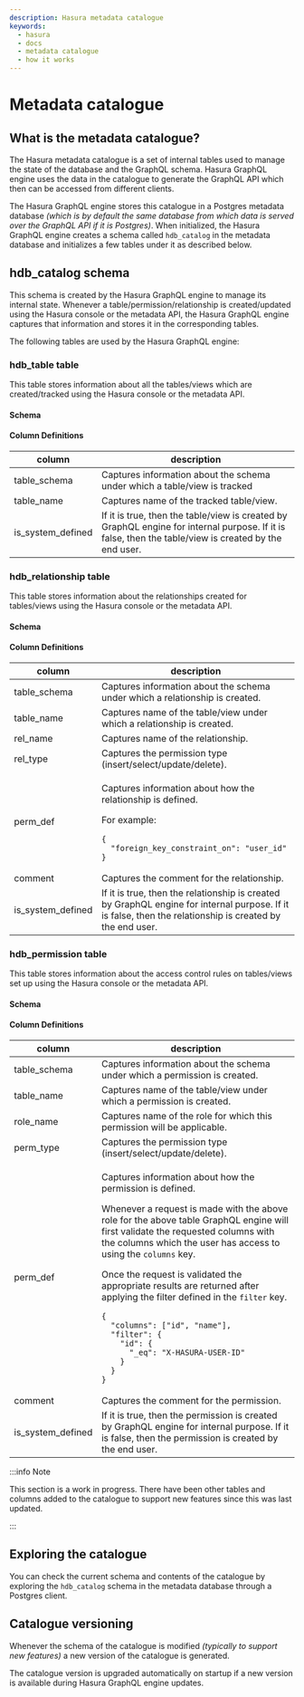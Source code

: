 ```yaml
---
description: Hasura metadata catalogue
keywords:
  - hasura
  - docs
  - metadata catalogue
  - how it works
---
```



# Metadata catalogue

## What is the metadata catalogue?

The Hasura metadata catalogue is a set of internal tables used to manage the state of the database and the GraphQL schema. Hasura GraphQL engine uses the data in the catalogue to generate the GraphQL API which then can be accessed from different clients.

The Hasura GraphQL engine stores this catalogue in a Postgres metadata database _(which is by default the same database from which data is served over the GraphQL API if it is Postgres)_. When initialized, the Hasura GraphQL engine creates a schema called `hdb_catalog` in the metadata database and initializes a few tables under it as described below.

## **hdb_catalog** schema

This schema is created by the Hasura GraphQL engine to manage its internal state. Whenever a table/permission/relationship is created/updated using the Hasura console or the metadata API, the Hasura GraphQL engine captures that information and stores it in the corresponding tables.

The following tables are used by the Hasura GraphQL engine:

### **hdb_table** table

This table stores information about all the tables/views which are created/tracked using the Hasura console or the metadata API.

#### Schema

<Thumbnail
  src="/img/graphql/core/engine-internals/hdb_table.jpg"
  alt="Schema for hdb_table table"
  width="30%"
/>

#### Column Definitions

| column            | description                                                                                                                                           |
|-------------------|-------------------------------------------------------------------------------------------------------------------------------------------------------|
| table_schema      | Captures information about the schema under which a table/view is tracked                                                                             |
| table_name        | Captures name of the tracked table/view.                                                                                                              |
| is_system_defined | If it is true, then the table/view is created by GraphQL engine for internal purpose. If it is false, then the table/view is created by the end user. |

### **hdb_relationship** table

This table stores information about the relationships created for tables/views using the Hasura console or the metadata API.

#### Schema

<Thumbnail
  src="/img/graphql/core/engine-internals/hdb_relationship.jpg"
  alt="Schema for hdb_relationship table"
  width="30%"
/>

#### Column Definitions

<table>
<thead>
<tr>
<th width="19%">column</th>
<th width="80%">description</th>
</tr>
</thead>
<tbody>
<tr>
<td>table_schema</td>
<td>Captures information about the schema under which a relationship is created.</td>
</tr>
<tr>
<td>table_name</td>
<td>Captures name of the table/view under which a relationship is created.</td>
</tr>
<tr>
<td>rel_name</td>
<td>Captures name of the relationship.</td>
</tr>
<tr>
<td>rel_type</td>
<td>Captures the permission type (insert/select/update/delete).</td>
</tr>
<tr>
<td>perm_def</td>
<td>
<p>Captures information about how the relationship is defined.</p>
<p>For example:</p>

```
{
  "foreign_key_constraint_on": "user_id"
}
```

</td>
</tr>
<tr>
<td>comment</td>
<td>Captures the comment for the relationship.</td>
</tr>
<tr>
<td>is_system_defined</td>
<td>If it is true, then the relationship is created by GraphQL engine for internal purpose. If it is false, then the relationship is created by the end user.</td>
</tr>
</tbody>
</table>

### **hdb_permission** table

This table stores information about the access control rules on tables/views set up using the Hasura console or the metadata API.

#### Schema

<Thumbnail
  src="/img/graphql/core/engine-internals/hdb_permission.jpg"
  alt="Schema for hdb_permission table"
  width="30%"
/>

#### Column Definitions

<table>
<thead>
<tr>
  <th width="19%">column</th>
  <th width="80%">description</th>
</tr>
</thead>
<tbody>
<tr>
<td>table_schema</td>
<td>Captures information about the schema under which a permission is created.</td>
</tr>
<tr>
<td>table_name</td>
<td>Captures name of the table/view under which a permission is created.</td>
</tr>
<tr>
<td>role_name</td>
<td>Captures name of the role for which this permission will be applicable.</td>
</tr>
<tr>
<td>perm_type</td>
<td>Captures the permission type (insert/select/update/delete).</td>
</tr>
<tr>
<td>perm_def</td>
<td>
<p>Captures information about how the permission is defined.</p>
<p>Whenever a request is made with the above role for the above table GraphQL engine will first validate the requested columns with the columns which the user has access to using the <code>columns</code> key.</p>
<p>Once the request is validated the appropriate results are returned after applying the filter defined in the <code>filter</code> key.</p>

```
{
  "columns": ["id", "name"],
  "filter": {
    "id": {
      "_eq": "X-HASURA-USER-ID"
    }
  }
}
```

</td>
</tr>
<tr>
<td>comment</td>
<td>Captures the comment for the permission.</td>
</tr>
<tr>
<td>is_system_defined</td>
<td>If it is true, then the permission is created by GraphQL engine for internal purpose. If it is false, then the permission is created by the end user.</td>
</tr>
</tbody>
</table>

:::info Note

This section is a work in progress. There have been other tables and columns added to the catalogue to support new features since this was last updated.

:::

## Exploring the catalogue

You can check the current schema and contents of the catalogue by exploring the `hdb_catalog` schema in the metadata database through a Postgres client.

## Catalogue versioning

Whenever the schema of the catalogue is modified _(typically to support new features)_ a new version of the catalogue is generated.

The catalogue version is upgraded automatically on startup if a new version is available during Hasura GraphQL engine updates.
